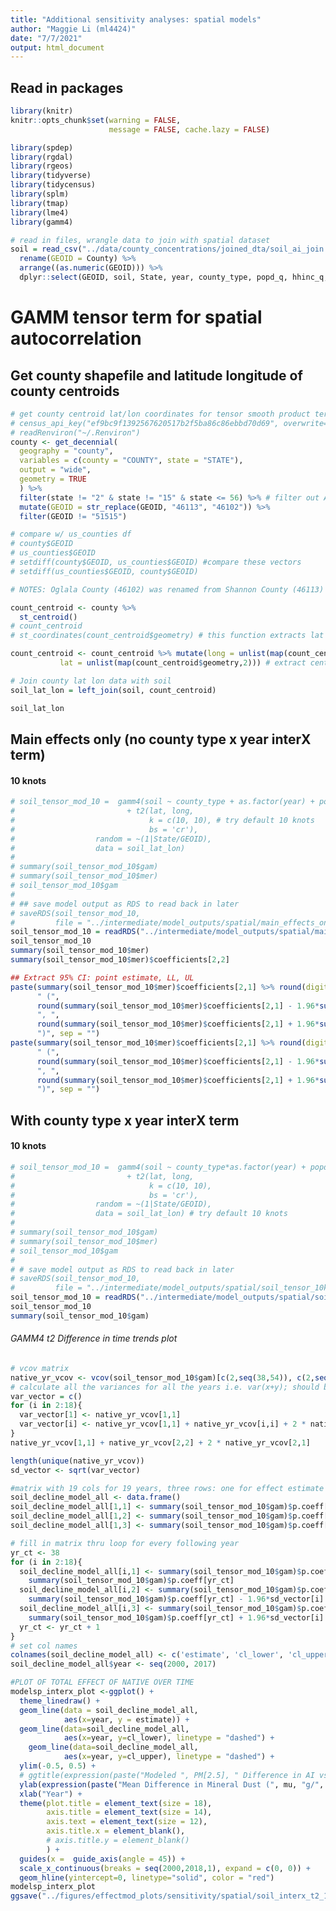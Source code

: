 ```yaml
---
title: "Additional sensitivity analyses: spatial models"
author: "Maggie Li (ml4424)"
date: "7/7/2021"
output: html_document
---
```


## Read in packages

```r
library(knitr)
knitr::opts_chunk$set(warning = FALSE, 
                      message = FALSE, cache.lazy = FALSE)
```

```r
library(spdep)
library(rgdal)
library(rgeos)
library(tidyverse)
library(tidycensus)
library(splm)
library(tmap)
library(lme4)
library(gamm4)
```

```r
# read in files, wrangle data to join with spatial dataset
soil = read_csv("../data/county_concentrations/joined_dta/soil_ai_join.csv") %>%
  rename(GEOID = County) %>%
  arrange((as.numeric(GEOID))) %>%
  dplyr::select(GEOID, soil, State, year, county_type, popd_q, hhinc_q, Climate_Zone)
```

# GAMM tensor term for spatial autocorrelation

## Get county shapefile and latitude longitude of county centroids

```r
# get county centroid lat/lon coordinates for tensor smooth product term
# census_api_key("ef9bc9f1392567620517b2f5ba86c86ebbd70d69", overwrite=TRUE, install = TRUE)
# readRenviron("~/.Renviron")
county <- get_decennial(
  geography = "county",
  variables = c(county = "COUNTY", state = "STATE"),
  output = "wide",
  geometry = TRUE
  ) %>% 
  filter(state != "2" & state != "15" & state <= 56) %>% # filter out AL and HI, and territories
  mutate(GEOID = str_replace(GEOID, "46113", "46102")) %>% 
  filter(GEOID != "51515")

# compare w/ us_counties df
# county$GEOID
# us_counties$GEOID
# setdiff(county$GEOID, us_counties$GEOID) #compare these vectors
# setdiff(us_counties$GEOID, county$GEOID) 

# NOTES: Oglala County (46102) was renamed from Shannon County (46113) in 2015; Bedford City (51515) joined Bedford County in 2013 (51019); so use str_replace to change to 46102 and drop 51515 FIPS

count_centroid <- county %>% 
  st_centroid()
# count_centroid
# st_coordinates(count_centroid$geometry) # this function extracts lat long but into a vector, not what we want

count_centroid <- count_centroid %>% mutate(long = unlist(map(count_centroid$geometry,1)),
           lat = unlist(map(count_centroid$geometry,2))) # extract centroid lat long from sf into the same df. yay!

# Join county lat lon data with soil
soil_lat_lon = left_join(soil, count_centroid)

soil_lat_lon
```

## Main effects only (no county type x year interX term)

#### 10 knots

```r
# soil_tensor_mod_10 =  gamm4(soil ~ county_type + as.factor(year) + popd_q + hhinc_q
#                         + t2(lat, long,
#                              k = c(10, 10), # try default 10 knots
#                              bs = 'cr'),
#                  random = ~(1|State/GEOID),
#                  data = soil_lat_lon) 
# 
# summary(soil_tensor_mod_10$gam)
# summary(soil_tensor_mod_10$mer)
# soil_tensor_mod_10$gam
# 
# ## save model output as RDS to read back in later
# saveRDS(soil_tensor_mod_10,
#         file = "../intermediate/model_outputs/spatial/main_effects_only/soil_tensor_10knots.rds")
soil_tensor_mod_10 = readRDS("../intermediate/model_outputs/spatial/main_effects_only/soil_tensor_10knots.rds")
soil_tensor_mod_10
summary(soil_tensor_mod_10$mer)
summary(soil_tensor_mod_10$mer)$coefficients[2,2]

## Extract 95% CI: point estimate, LL, UL
paste(summary(soil_tensor_mod_10$mer)$coefficients[2,1] %>% round(digits = 3),
      " (",
      round(summary(soil_tensor_mod_10$mer)$coefficients[2,1] - 1.96*summary(soil_tensor_mod_10$mer)$coefficients[2,2], digits = 3),
      ", ",
      round(summary(soil_tensor_mod_10$mer)$coefficients[2,1] + 1.96*summary(soil_tensor_mod_10$mer)$coefficients[2,2], digits = 3),
      ")", sep = "")
paste(summary(soil_tensor_mod_10$mer)$coefficients[2,1] %>% round(digits = 2),
      " (",
      round(summary(soil_tensor_mod_10$mer)$coefficients[2,1] - 1.96*summary(soil_tensor_mod_10$mer)$coefficients[2,2], digits = 2),
      ", ",
      round(summary(soil_tensor_mod_10$mer)$coefficients[2,1] + 1.96*summary(soil_tensor_mod_10$mer)$coefficients[2,2], digits = 2),
      ")", sep = "")
```

## With county type x year interX term

#### 10 knots
```r
# soil_tensor_mod_10 =  gamm4(soil ~ county_type*as.factor(year) + popd_q + hhinc_q
#                         + t2(lat, long,
#                              k = c(10, 10),
#                              bs = 'cr'),
#                  random = ~(1|State/GEOID),
#                  data = soil_lat_lon) # try default 10 knots
# 
# summary(soil_tensor_mod_10$gam)
# summary(soil_tensor_mod_10$mer)
# soil_tensor_mod_10$gam
# 
# # save model output as RDS to read back in later
# saveRDS(soil_tensor_mod_10,
#         file = "../intermediate/model_outputs/spatial/soil_tensor_10knots.rds")
soil_tensor_mod_10 = readRDS("../intermediate/model_outputs/spatial/soil_tensor_10knots.rds")
soil_tensor_mod_10
summary(soil_tensor_mod_10$gam)
```

###### GAMM4 t2 Difference in time trends plot
```r
# vcov matrix
native_yr_vcov <- vcov(soil_tensor_mod_10$gam)[c(2,seq(38,54)), c(2,seq(38,54))]
# calculate all the variances for all the years i.e. var(x+y); should be 18 total entries
var_vector = c()
for (i in 2:18){
  var_vector[1] <- native_yr_vcov[1,1]
  var_vector[i] <- native_yr_vcov[1,1] + native_yr_vcov[i,i] + 2 * native_yr_vcov[i,1]
}
native_yr_vcov[1,1] + native_yr_vcov[2,2] + 2 * native_yr_vcov[2,1]

length(unique(native_yr_vcov))
sd_vector <- sqrt(var_vector)

#matrix with 19 cols for 19 years, three rows: one for effect estimate of total effect per year (total effect = main effect + interx effect), one for CI lower, one for CI upper
soil_decline_model_all <- data.frame()
soil_decline_model_all[1,1] <- summary(soil_tensor_mod_10$gam)$p.coeff[2] # county type main effect estimate (baseline year)
soil_decline_model_all[1,2] <- summary(soil_tensor_mod_10$gam)$p.coeff[2] - 1.96*sd_vector[1] # LL 95% CI
soil_decline_model_all[1,3] <- summary(soil_tensor_mod_10$gam)$p.coeff[2] + 1.96*sd_vector[1] # UL 95% CI

# fill in matrix thru loop for every following year
yr_ct <- 38
for (i in 2:18){
  soil_decline_model_all[i,1] <- summary(soil_tensor_mod_10$gam)$p.coeff[2]+
    summary(soil_tensor_mod_10$gam)$p.coeff[yr_ct]
  soil_decline_model_all[i,2] <- summary(soil_tensor_mod_10$gam)$p.coeff[2]+
    summary(soil_tensor_mod_10$gam)$p.coeff[yr_ct] - 1.96*sd_vector[i]
  soil_decline_model_all[i,3] <- summary(soil_tensor_mod_10$gam)$p.coeff[2]+
    summary(soil_tensor_mod_10$gam)$p.coeff[yr_ct] + 1.96*sd_vector[i]
  yr_ct <- yr_ct + 1
}
# set col names
colnames(soil_decline_model_all) <- c('estimate', 'cl_lower', 'cl_upper')
soil_decline_model_all$year <- seq(2000, 2017)

#PLOT OF TOTAL EFFECT OF NATIVE OVER TIME
modelsp_interx_plot <-ggplot() + 
  theme_linedraw() + 
  geom_line(data = soil_decline_model_all,
            aes(x=year, y = estimate)) +
  geom_line(data=soil_decline_model_all,
            aes(x=year, y=cl_lower), linetype = "dashed") +
    geom_line(data=soil_decline_model_all,
            aes(x=year, y=cl_upper), linetype = "dashed") +
  ylim(-0.5, 0.5) +
  # ggtitle(expression(paste("Modeled ", PM[2.5], " Difference in AI vs. Non-AI Populated Counties"))) +
  ylab(expression(paste("Mean Difference in Mineral Dust (", mu, "g/", m^3, ")"))) +
  xlab("Year") +
  theme(plot.title = element_text(size = 18),
        axis.title = element_text(size = 14),
        axis.text = element_text(size = 12),
        axis.title.x = element_blank(),
        # axis.title.y = element_blank()
        ) +
  guides(x =  guide_axis(angle = 45)) +
  scale_x_continuous(breaks = seq(2000,2018,1), expand = c(0, 0)) + 
  geom_hline(yintercept=0, linetype="solid", color = "red") 
modelsp_interx_plot
ggsave("../figures/effectmod_plots/sensitivity/spatial/soil_interx_t2_10knots.png")
```
